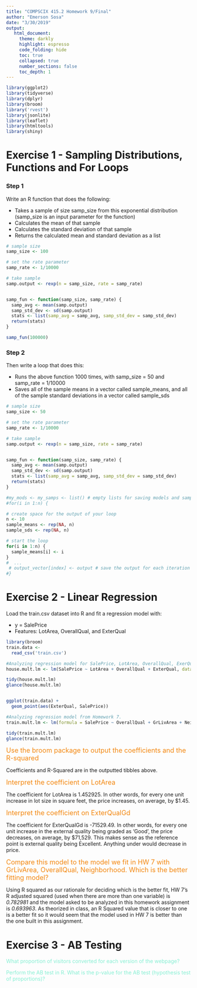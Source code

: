```yaml
---
title: "COMPSCIX 415.2 Homework 9/Final"
author: "Emerson Sosa"
date: "3/30/2019"
output: 
   html_document:
     theme: darkly
     highlight: espresso
     code_folding: hide
     toc: true
     collapsed: true
     number_sections: false
     toc_depth: 1
---
```


```r
library(ggplot2)
library(tidyverse)
library(dplyr)
library(broom)
library('rvest')
library(jsonlite)
library(leaflet)
library(htmltools)
library(shiny)
```

# Exercise 1 - Sampling Distributions, Functions and For Loops

### Step 1 

Write an R function that does the following:

  - Takes a sample of size samp_size from this exponential distribution (samp_size is an        input parameter for the function)
  - Calculates the mean of that sample
  - Calculates the standard deviation of that sample
  - Returns the calculated mean and standard deviation as a list

```r

# sample size
samp_size <- 100

# set the rate parameter
samp_rate <- 1/10000

# take sample
samp.output <- rexp(n = samp_size, rate = samp_rate)


samp_fun <- function(samp_size, samp_rate) {
  samp_avg <- mean(samp.output)
  samp_std_dev <- sd(samp.output)
  stats <- list(samp_avg = samp_avg, samp_std_dev = samp_std_dev)
  return(stats)
}

samp_fun(100000)
```

### Step 2

Then write a loop that does this:

  - Runs the above function 1000 times, with samp_size = 50 and samp_rate = 1/10000
  - Saves all of the sample means in a vector called sample_means, and all of the sample        standard deviations in a vector called sample_sds

```r

# sample size
samp_size <- 50

# set the rate parameter
samp_rate <- 1/10000

# take sample
samp.output <- rexp(n = samp_size, rate = samp_rate)


samp_fun <- function(samp_size, samp_rate) {
  samp_avg <- mean(samp.output)
  samp_std_dev <- sd(samp.output)
  stats <- list(samp_avg = samp_avg, samp_std_dev = samp_std_dev)
  return(stats)
}

#my_mods <- my_samps <- list() # empty lists for saving models and samples
#for(i in 1:n) {

# create space for the output of your loop 
n <- 10
sample_means <- rep(NA, n)
sample_sds <- rep(NA, n)

# start the loop
for(i in 1:n) {
  sample_means[i] <- i
}
#  ...
 # output_vector[index] <- output # save the output for each iteration
#}
```


# Exercise 2 - Linear Regression

Load the train.csv dataset into R and fit a regression model with:

  - y = SalePrice
  - Features: LotArea, OverallQual, and ExterQual
  
```r
library(broom)
train.data <- 
  read_csv('train.csv')

#Analyzing regression model for SalePrice, LotArea, OverallQual, ExerQual.
house.mult.lm <- lm(SalePrice ~ LotArea + OverallQual + ExterQual, data = train.data)

tidy(house.mult.lm)
glance(house.mult.lm)


ggplot(train.data) +
  geom_point(aes(ExterQual, SalePrice))

#Analyzing regression model from Homework 7.
train.mult.lm <- lm(formula = SalePrice ~ OverallQual + GrLivArea + Neighborhood, data = train.data)

tidy(train.mult.lm)
glance(train.mult.lm)
```

<font color=#F38812 size=4>Use the broom package to output the coefficients and the R-squared</font>

Coefficients and R-Squared are in the outputted tibbles above. 

<font color=#F38812 size=4> Interpret the coefficient on LotArea</font>

The coefficient for LotArea is 1.452925. In other words, for every one unit increase in lot size in square feet, the price increases, on average, by $1.45. 

<font color=#F38812 size=4>Interpret the coefficient on ExterQualGd
 </font>
 
The coefficient for ExterQualGd is -71529.49. In other words, for every one unit increase in the external quality being graded as 'Good', the price decreases, on average, by $71,529. This makes sense as the reference point is external quality being Excellent. Anything under would decrease in price.  

<font color=#F38812 size=4>Compare this model to the model we fit in HW 7 with GrLivArea, OverallQual, Neighborhood. Which is the better fitting model?
 </font>
 
 Using R squared as our rationale for deciding which is the better fit, HW 7's R adjusted squared (used when there are more than one variable) is *0.782981* and the model asked to be analyzed in this homework assignment is *0.693963*. As theorized in class, an R Squared value that is closer to one is a better fit so it would seem that the model used in HW 7 is better than the one built in this assignment. 

# Exercise 3 - AB Testing

<font color=#86efd3>What proportion of visitors converted for each version of the webpage?
 </font>

<font color=#86efd3> Perform the AB test in R. What is the p-value for the AB test (hypothesis test of proportions)?
</font>